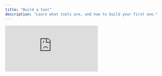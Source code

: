 ```yaml
---
title: "Build a tool"
description: "Learn what tools are, and how to build your first one."
---
```


<iframe className="w-full aspect-video rounded-xl" src="https://www.youtube.com/embed/IX56uQhrTfE" title="Build a tool in Cargo" frameBorder="0" allow="accelerometer; autoplay; clipboard-write; encrypted-media; gyroscope; picture-in-picture" allowFullScreen />

## What are tools?

Tools are the building blocks of your GTM (Go-To-Market) automation strategy. They encapsulate repeatable actions—like finding stakeholders, extracting revenue data, or sending emails—so you can scale your workflows and focus on what matters most.

Tools in Cargo are designed to be modular and reusable. You can trigger them in plays, have an agent leverage them or deploy them to an MCP server. 

> The more you invest in your Cargo tool, the more efficient and robust your GTM systems are likely to become.

## Use cases

Tools can be used for a variety of GTM tasks, including:

- **Lead qualification:** Automate the process of qualifying leads based on custom criteria and real-time data.
- **Custom data enrichment:** Pull key company metrics (like 2024 revenue) from multiple sources automatically.
- **Stakeholder discovery:** Find and surface the right contacts at target accounts.
- **Outreach automation:** Send emails or trigger other communications as part of a larger workflow.